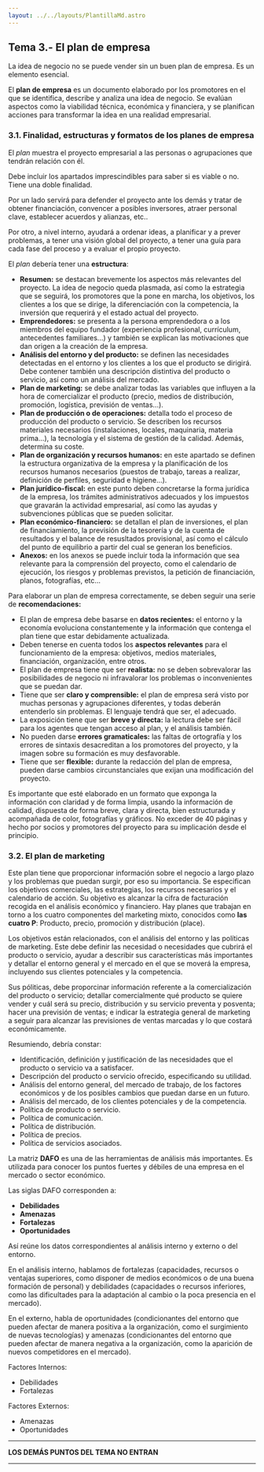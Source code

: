 ```yaml
---
layout: ../../layouts/PlantillaMd.astro
---
```



<EtiquetaPost curso = "DAW" asignatura = "Empresa e Iniciativa emprendedora"/>

## Tema 3.- El plan de empresa

La idea de negocio no se puede vender sin un buen plan de empresa. Es un elemento esencial. 

El **plan de empresa** es un documento elaborado por los promotores en el que se identifica, describe y analiza una idea de negocio. Se evalúan aspectos como la viabilidad técnica, económica y financiera, y se planifican acciones para transformar la idea en una realidad empresarial.

### 3.1. Finalidad, estructuras y formatos de los planes de empresa

El *plan* muestra el proyecto empresarial a las personas o agrupaciones que tendrán relación con él.

Debe incluir los apartados imprescindibles para saber si es viable o no. Tiene una doble finalidad.

Por un lado servirá para defender el proyecto ante los demás y tratar de obtener financiación, convencer a posibles inversores, atraer personal clave, establecer acuerdos y alianzas, etc..

Por otro, a nivel interno, ayudará a ordenar ideas, a planificar y a prever problemas, a tener una visión global del proyecto, a tener una guía para cada fase del proceso y a evaluar el propio proyecto.

El *plan* debería tener una **estructura**:

+ **Resumen:** se destacan brevemente los aspectos más relevantes del proyecto. La idea de negocio queda plasmada, así como la estrategia que se seguirá, los promotores que la pone en marcha, los objetivos, los clientes a los que se dirige, la diferenciación con la competencia, la inversión que requerirá y el estado actual del proyecto.
+ **Emprendedores:** se presenta a la persona emprendedora o a los miembros del equipo fundador (experiencia profesional, currículum, antecedentes familiares...) y también se explican las motivaciones que dan origen a la creación de la empresa.
+ **Análisis del entorno y del producto:** se definen las necesidades detectadas en el entorno y los clientes a los que el producto se dirigirá. Debe contener también una descripción distintiva del producto o servicio, así como un análisis del mercado.
+ **Plan de marketing:** se debe analizar todas las variables que influyen a la hora de comercializar el producto (precio, medios de distribución, promoción, logística, previsión de ventas...).
+ **Plan de producción o de operaciones:** detalla todo el proceso de producción del producto o servicio. Se describen los recursos materiales necesarios (instalaciones, locales, maquinaria, materia prima...), la tecnología y el sistema de gestión de la calidad. Además, determina su coste.
+ **Plan de organización y recursos humanos:** en este apartado se definen la estructura organizativa de la empresa y la planificación de los recursos humanos necesarios (puestos de trabajo, tareas a realizar, definición de perfiles, seguridad e higiene...).
+ **Plan jurídico-fiscal:** en este punto deben concretarse la forma jurídica de la empresa, los trámites administrativos adecuados y los impuestos que gravarán la actividad empresarial, así como las ayudas y subvenciones públicas que se pueden solicitar.
+ **Plan económico-financiero:** se detallan el plan de inversiones, el plan de financiamiento, la previsión de la tesorería y de la cuenta de resultados y el balance de resusltados provisional, así como el cálculo del punto de equilibrio a partir del cual se generan los beneficios.
+ **Anexos:** en los anexos se puede incluir toda la información que sea relevante para la comprensión del proyecto, como el calendario de ejecución, los riesgos y problemas previstos, la petición de financiación, planos, fotografías, etc...

Para elaborar un plan de empresa correctamente, se deben seguir una serie de **recomendaciones:**

+ El plan de empresa debe basarse en **datos recientes:** el entorno y la economía evoluciona constantemente y la información que contenga el plan tiene que estar debidamente actualizada.
+ Deben tenerse en cuenta todos los **aspectos relevantes** para el funcionamiento de la empresa: objetivos, medios materiales, financiación, organización, entre otros.
+ El plan de empresa tiene que ser **realista:** no se deben sobrevalorar las posibilidades de negocio ni infravalorar los problemas o inconvenientes que se puedan dar.
+ Tiene que ser **claro y comprensible:** el plan de empresa será visto por muchas personas y agrupaciones diferentes, y todas deberán entenderlo sin problemas. El lenguaje tendrá que ser, el adecuado.
+ La exposición tiene que ser **breve y directa:** la lectura debe ser fácil para los agentes que tengan acceso al plan, y el análisis también.
+ No pueden darse **errores gramaticales:** las faltas de ortografía y los errores de sintaxis desacreditan a los promotores del proyecto, y la imagen sobre su formación es muy desfavorable.
+ Tiene que ser **flexible:** durante la redacción del plan de empresa, pueden darse cambios circunstanciales que exijan una modificación del proyecto.

Es importante que esté elaborado en un formato que exponga la información con claridad y de forma limpia, usando la información de calidad, dispuesta de forma breve, clara y directa, bien estructurada y acompañada de color, fotografías y gráficos. No exceder de 40 páginas y hecho por socios y promotores del proyecto para su implicación desde el principio.


### 3.2. El plan de marketing

Este plan tiene que proporcionar información sobre el negocio a largo plazo y los problemas que puedan surgir, por eso su importancia. Se especifican los objetivos comerciales, las estrategias, los recursos necesarios y el calendario de acción. Su objetivo es alcanzar la cifra de facturación recogida en el análisis económico y financiero. Hay planes que trabajan en torno a los cuatro componentes del marketing mixto, conocidos como **las cuatro P**: Producto, precio, promoción y distribución (place).

Los objetivos están relacionados, con el análisis del entorno y las políticas de marketing. Este debe definir las necesidad o necesidades que cubrirá el producto o servicio, ayudar a describir sus características más importantes y detallar el entorno general y el mercado en el que se moverá la empresa, incluyendo sus clientes potenciales y la competencia.

Sus póliticas, debe proporcinar información referente a la comercialización del producto o servicio; detallar comercialmente qué producto se quiere vender y cuál será su precio, distribución y su servicio preventa y posventa; hacer una previsión de ventas; e indicar la estrategia general de marketing a seguir para alcanzar las previsiones de ventas marcadas y lo que costará económicamente.

Resumiendo, debría constar:

+ Identificación, definición y justificación de las necesidades que el producto o servicio va a satisfacer.
+ Descripción del producto o servicio ofrecido, especificando su utilidad.
+ Análisis del entorno general, del mercado de trabajo, de los factores económicos y de los posibles cambios que puedan darse en un futuro.
+ Análisis del mercado, de los clientes potenciales y de la competencia.
+ Política de producto o servicio.
+ Política de comunicación.
+ Política de distribución.
+ Política de precios.
+ Política de servicios asociados.

La matriz **DAFO** es una de las herramientas de análisis más importantes. Es utilizada para conocer los puntos fuertes y débiles de una empresa en el mercado o sector económico.

Las siglas DAFO corresponden a:

+ **Debilidades**
+ **Amenazas**
+ **Fortalezas**
+ **Oportunidades**

Así reúne los datos correspondientes al análisis interno y externo o del entorno.

En el análisis interno, hablamos de fortalezas (capacidades, recursos o ventajas superiores, como disponer de medios económicos o de una buena formación de personal) y debilidades (capacidades o recursos inferiores, como las dificultades para la adaptación al cambio o la poca presencia en el mercado).

En el externo, habla de oportunidades (condicionantes del entorno que pueden afectar de manera positiva a la organización, como el surgimiento de nuevas tecnologías) y amenazas (condicionantes del entorno que pueden afectar de manera negativa a la organización, como la aparición de nuevos competidores en el mercado).

Factores Internos:
+ Debilidades
+ Fortalezas

Factores Externos:
+ Amenazas
+ Oportunidades


**********
**LOS DEMÁS PUNTOS DEL TEMA NO ENTRAN**
**********